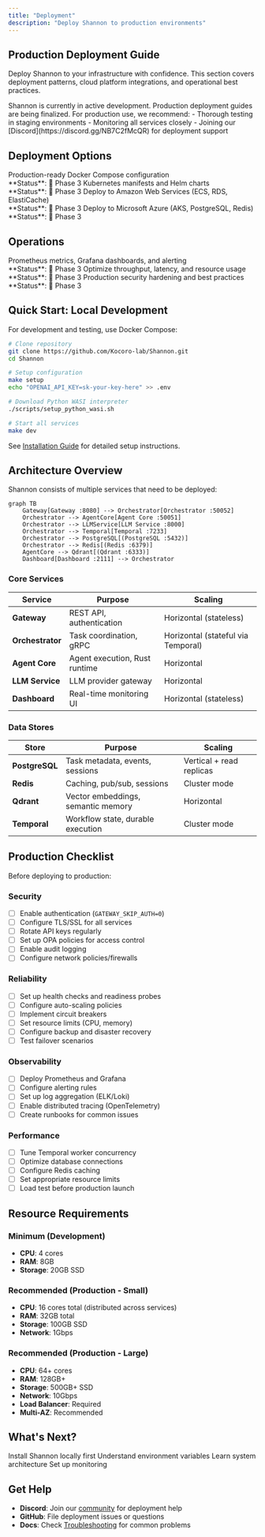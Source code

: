 ```yaml
---
title: "Deployment"
description: "Deploy Shannon to production environments"
---
```


## Production Deployment Guide

Deploy Shannon to your infrastructure with confidence. This section covers deployment patterns, cloud platform integrations, and operational best practices.

<Warning>
Shannon is currently in active development. Production deployment guides are being finalized. For production use, we recommend:
- Thorough testing in staging environments
- Monitoring all services closely
- Joining our [Discord](https://discord.gg/NB7C2fMcQR) for deployment support
</Warning>

## Deployment Options

<CardGroup cols={2}>
  <Card title="Docker Compose" icon="docker" href="/en/deployment/docker-compose">
    Production-ready Docker Compose configuration
    <br/>
    **Status**: 🚧 Phase 3
  </Card>

  <Card title="Kubernetes" icon="dharmachakra" href="/en/deployment/kubernetes">
    Kubernetes manifests and Helm charts
    <br/>
    **Status**: 🚧 Phase 3
  </Card>

  <Card title="AWS" icon="aws" href="/en/deployment/aws">
    Deploy to Amazon Web Services (ECS, RDS, ElastiCache)
    <br/>
    **Status**: 🚧 Phase 3
  </Card>

  <Card title="Azure" icon="microsoft" href="/en/deployment/azure">
    Deploy to Microsoft Azure (AKS, PostgreSQL, Redis)
    <br/>
    **Status**: 🚧 Phase 3
  </Card>
</CardGroup>

## Operations

<CardGroup cols={2}>
  <Card title="Monitoring" icon="chart-line" href="/en/deployment/monitoring">
    Prometheus metrics, Grafana dashboards, and alerting
    <br/>
    **Status**: 🚧 Phase 3
  </Card>

  <Card title="Performance Tuning" icon="gauge" href="/en/deployment/performance-tuning">
    Optimize throughput, latency, and resource usage
    <br/>
    **Status**: 🚧 Phase 3
  </Card>

  <Card title="Security" icon="shield" href="/en/deployment/security">
    Production security hardening and best practices
    <br/>
    **Status**: 🚧 Phase 3
  </Card>
</CardGroup>

## Quick Start: Local Development

For development and testing, use Docker Compose:

```bash
# Clone repository
git clone https://github.com/Kocoro-lab/Shannon.git
cd Shannon

# Setup configuration
make setup
echo "OPENAI_API_KEY=sk-your-key-here" >> .env

# Download Python WASI interpreter
./scripts/setup_python_wasi.sh

# Start all services
make dev
```

See [Installation Guide](/en/quickstart/installation) for detailed setup instructions.

## Architecture Overview

Shannon consists of multiple services that need to be deployed:

```mermaid
graph TB
    Gateway[Gateway :8080] --> Orchestrator[Orchestrator :50052]
    Orchestrator --> AgentCore[Agent Core :50051]
    Orchestrator --> LLMService[LLM Service :8000]
    Orchestrator --> Temporal[Temporal :7233]
    Orchestrator --> PostgreSQL[(PostgreSQL :5432)]
    Orchestrator --> Redis[(Redis :6379)]
    AgentCore --> Qdrant[(Qdrant :6333)]
    Dashboard[Dashboard :2111] --> Orchestrator
```

### Core Services

| Service | Purpose | Scaling |
|---------|---------|---------|
| **Gateway** | REST API, authentication | Horizontal (stateless) |
| **Orchestrator** | Task coordination, gRPC | Horizontal (stateful via Temporal) |
| **Agent Core** | Agent execution, Rust runtime | Horizontal |
| **LLM Service** | LLM provider gateway | Horizontal |
| **Dashboard** | Real-time monitoring UI | Horizontal (stateless) |

### Data Stores

| Store | Purpose | Scaling |
|-------|---------|---------|
| **PostgreSQL** | Task metadata, events, sessions | Vertical + read replicas |
| **Redis** | Caching, pub/sub, sessions | Cluster mode |
| **Qdrant** | Vector embeddings, semantic memory | Horizontal |
| **Temporal** | Workflow state, durable execution | Cluster mode |

## Production Checklist

Before deploying to production:

### Security
- [ ] Enable authentication (`GATEWAY_SKIP_AUTH=0`)
- [ ] Configure TLS/SSL for all services
- [ ] Rotate API keys regularly
- [ ] Set up OPA policies for access control
- [ ] Enable audit logging
- [ ] Configure network policies/firewalls

### Reliability
- [ ] Set up health checks and readiness probes
- [ ] Configure auto-scaling policies
- [ ] Implement circuit breakers
- [ ] Set resource limits (CPU, memory)
- [ ] Configure backup and disaster recovery
- [ ] Test failover scenarios

### Observability
- [ ] Deploy Prometheus and Grafana
- [ ] Configure alerting rules
- [ ] Set up log aggregation (ELK/Loki)
- [ ] Enable distributed tracing (OpenTelemetry)
- [ ] Create runbooks for common issues

### Performance
- [ ] Tune Temporal worker concurrency
- [ ] Optimize database connections
- [ ] Configure Redis caching
- [ ] Set appropriate resource limits
- [ ] Load test before production launch

## Resource Requirements

### Minimum (Development)

- **CPU**: 4 cores
- **RAM**: 8GB
- **Storage**: 20GB SSD

### Recommended (Production - Small)

- **CPU**: 16 cores total (distributed across services)
- **RAM**: 32GB total
- **Storage**: 100GB SSD
- **Network**: 1Gbps

### Recommended (Production - Large)

- **CPU**: 64+ cores
- **RAM**: 128GB+
- **Storage**: 500GB+ SSD
- **Network**: 10Gbps
- **Load Balancer**: Required
- **Multi-AZ**: Recommended

## What's Next?

<CardGroup cols={2}>
  <Card title="Quick Start" icon="rocket" href="/en/quickstart/installation">
    Install Shannon locally first
  </Card>

  <Card title="Configuration" icon="gear" href="/en/quickstart/configuration">
    Understand environment variables
  </Card>

  <Card title="Architecture" icon="sitemap" href="/en/architecture/overview">
    Learn system architecture
  </Card>

  <Card title="Monitoring" icon="chart-line" href="/en/quickstart/concepts/monitoring">
    Set up monitoring
  </Card>
</CardGroup>

## Get Help

- **Discord**: Join our [community](https://discord.gg/NB7C2fMcQR) for deployment help
- **GitHub**: File deployment issues or questions
- **Docs**: Check [Troubleshooting](/en/quickstart/troubleshooting) for common problems
